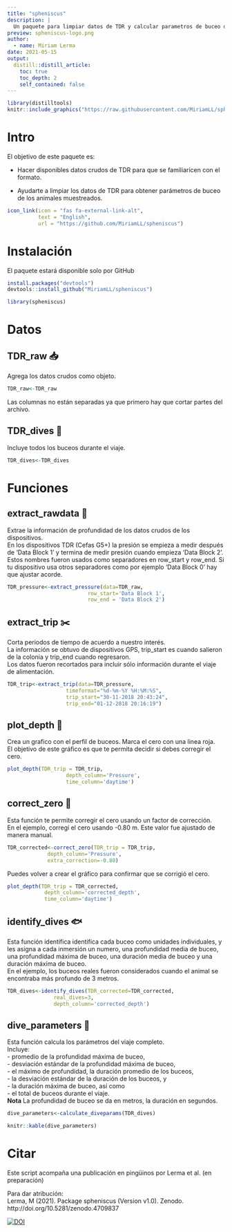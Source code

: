 ```yaml
---
title: "spheniscus"
description: |
  Un paquete para limpiar datos de TDR y calcular parametros de buceo durante los viajes de alimentación. 
preview: spheniscus-logo.png
author:
  - name: Miriam Lerma
date: 2021-05-15
output:
  distill::distill_article:
    toc: true
    toc_depth: 2
    self_contained: false
---
```


```r
library(distilltools)
knitr::include_graphics("https://raw.githubusercontent.com/MiriamLL/spheniscus/master/man/figures/logo.png")
```

# Intro

El objetivo de este paquete es:  

- Hacer disponibles datos crudos de TDR para que se familiaricen con el formato.  

- Ayudarte a limpiar los datos de TDR para obtener parámetros de buceo de los animales muestreados.  

```r
icon_link(icon = "fas fa-external-link-alt",
          text = "English",
          url = "https://github.com/MiriamLL/spheniscus")
```

# Instalación 

El paquete estará disponible solo por GitHub 

```r
install.packages("devtools")
devtools::install_github("MiriamLL/spheniscus")
```

```r
library(spheniscus)
```

# Datos

## TDR_raw 📥

Agrega los datos crudos como objeto. 

```r
TDR_raw<-TDR_raw
```

Las columnas no están separadas ya que primero hay que cortar partes del archivo. <br>

## TDR_dives 🤿

Incluye todos los buceos durante el viaje. <br>

```r
TDR_dives<-TDR_dives
```


# Funciones

## extract_rawdata 🧹

Extrae la información de profundidad de los datos crudos de los dispositivos.  <br>
En los dispositivos TDR (Cefas G5+) la presión se empieza a medir después de 'Data Block 1' y termina de medir presión cuando empieza 'Data Block 2'.  Estos nombres fueron usados como separadores en row_start y row_end. Si tu dispositivo usa otros separadores como por ejemplo 'Data Block 0' hay que ajustar acorde.<br>

```r
TDR_pressure<-extract_pressure(data=TDR_raw, 
                          row_start='Data Block 1', 
                          row_end = 'Data Block 2')
```

## extract_trip ✂️

Corta periodos de tiempo de acuerdo a nuestro interés. <br>
La información se obtuvo de dispositivos GPS, trip_start es cuando salieron de la colonia y trip_end cuando regresaron.  
Los datos fueron recortados para incluir sólo información durante el viaje de alimentación.  

```r
TDR_trip<-extract_trip(data=TDR_pressure,
                   timeformat="%d-%m-%Y %H:%M:%S",
                   trip_start="30-11-2018 20:43:24",
                   trip_end="01-12-2018 20:16:19")
```

## plot_depth 🎨

Crea un grafico con el perfil de buceos. Marca el cero con una linea roja. <br>
El objetivo de este gráfico es que te permita decidir si debes corregir el cero. 

```r
plot_depth(TDR_trip = TDR_trip,
                   depth_column='Pressure',
                   time_column='daytime')
```


## correct_zero 📐

Esta función te permite corregir el cero usando un factor de corrección. <br>
En el ejemplo, corregí el cero usando -0.80 m. Este valor fue ajustado de manera manual.  

```r
TDR_corrected<-correct_zero(TDR_trip = TDR_trip,
             depth_column='Pressure',
             extra_correction=-0.80)
```

Puedes volver a crear el gráfico para confirmar que se corrigió el cero.  

```r
plot_depth(TDR_trip = TDR_corrected,
            depth_column='corrected_depth',
            time_column='daytime')
```

## identify_dives 🐟

Esta función identifica identifica cada buceo como unidades individuales, y les asigna a cada inmersión un numero, una profundidad media de buceo, una profundidad máxima de buceo, una duración media de buceo y una duración máxima de buceo.  
En el ejemplo, los buceos reales fueron considerados cuando el animal se encontraba más profundo de 3 metros.

```r
TDR_dives<-identify_dives(TDR_corrected=TDR_corrected,
               real_dives=3,
               depth_column='corrected_depth')
```

## dive_parameters 🐧

Esta función calcula los parámetros del viaje completo.  
Incluye:  
- promedio de la profundidad máxima de buceo,  
- desviación estándar de la profundidad máxima de buceo,  
- el máximo de profundidad, la duración promedio de los buceos,  
- la desviación estándar de la duración de los buceos, y  
- la duración máxima de buceo, así como  
- el total de buceos durante el viaje.  
**Nota** La profundidad de buceo se da en metros, la duración en segundos.

```r
dive_parameters<-calculate_diveparams(TDR_dives)
```

```r
knitr::kable(dive_parameters)
```

# Citar

Este script acompaña una publicación en pingüinos por Lerma et al. (en preparación)  

Para dar atribución:  
Lerma, M (2021). Package spheniscus (Version v1.0). Zenodo. http://doi.org/10.5281/zenodo.4709837 

[![DOI](https://zenodo.org/badge/360213200.svg)](https://zenodo.org/badge/latestdoi/360213200)


